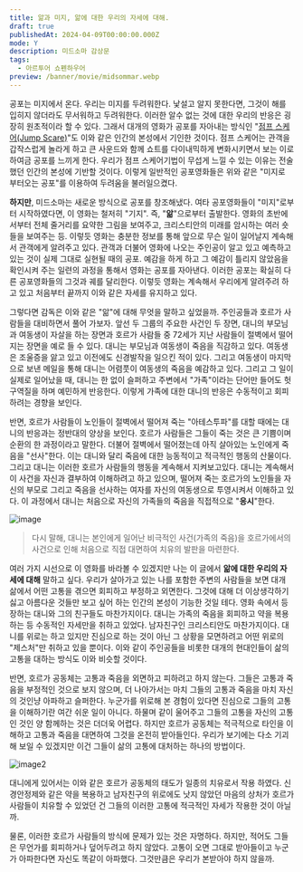```yaml
---
title: 앎과 미지, 앎에 대한 우리의 자세에 대해.
draft: true
publishedAt: 2024-04-09T00:00:00.000Z
mode: Y
description: 미드소마 감상문
tags:
  - 아르투어 쇼펜하우어
preview: /banner/movie/midsommar.webp
---
```


공포는 미지에서 온다. 우리는 미지를 두려워한다. 낯설고 알지 못한다면, 그것이 해를 입히지 않더라도 무서워하고 두려워한다. 이러한 알수 없는 것에 대한 우리의 반응은 굉장히 원초적이라 할 수 있다. 그래서 대개의 영화가 공포를 자아내는 방식인 "[점프 스케어(Jump Scare)](https://ko.wikipedia.org/wiki/%EC%A0%90%ED%94%84_%EC%8A%A4%EC%BC%80%EC%96%B4)"도 이와 같은 인간의 본성에서 기인한 것이다. 점프 스케어는 관객을 갑작스럽게 놀라게 하고 큰 사운드와 함께 쇼트를 다이내믹하게 변화시키면서 보는 이로 하여금 공포를 느끼게 한다. 우리가 점프 스케어기법이 무섭게 느낄 수 있는 이유는 전술했던 인간의 본성에 기반할 것이다. 이렇게 일반적인 공포영화들은 위와 같은 "미지로 부터오는 공포"를 이용하여 두려움을 불러일으켰다.

**하지만**, 미드소마는 새로운 방식으로 공포를 창조해냈다. 여타 공포영화들이 "미지"로부터 시작하였다면, 이 영화는 철저히 "기지". 즉, "**앎**"으로부터 출발한다. 영화의 초반에서부터 전체 줄거리를 요약한 그림을 보여주고, 크리스티안의 미래를 암시하는 여러 숏들을 보여주는 등. 이렇듯 영화는 충분한 정보를 통해 앞으로 무슨 일이 일어날지 계속해서 관객에게 알려주고 있다. 관객과 더불어 영화에 나오는 주인공이 알고 있고 예측하고 있는 것이 실제 그대로 실현될 때의 공포. 예감을 하게 하고 그 예감이 틀리지 않았음을 확인시켜 주는 일련의 과정을 통해서 영화는 공포를 자아낸다. 이러한 공포는 확실히 다른 공포영화들의 그것과 궤를 달리한다. 이렇듯 영화는 계속해서 우리에게 알려주려 하고 있고 처음부터 끝까지 이와 같은 자세를 유지하고 있다.

그렇다면 감독은 이와 같은 "앎"에 대해 무엇을 말하고 싶었을까. 주인공들과 호르가 사람들을 대비하면서 풀어 가보자. 앞선 두 그룹의 주요한 사건인 두 장면, 대니의 부모님과 여동생이 자살을 하는 장면과 호르가 사람들 중 72세가 지난 사람들이 절벽에서 떨어지는 장면을 예로 들 수 있다. 대니는 부모님과 여동생이 죽음을 직감하고 있다. 여동생은 조울증을 앓고 있고 이전에도 신경발작을 일으킨 적이 있다. 그리고 여동생이 마지막으로 보낸 메일을 통해 대니는 어렴풋이 여동생의 죽음을 예감하고 있다. 그리고 그 일이 실제로 일어났을 때, 대니는 한 없이 슬퍼하고 주변에서 "가족"이라는 단어만 들어도 헛구역질을 하며 예민하게 반응한다. 이렇게 가족에 대한 대니의 반응은 수동적이고 회피하려는 경향을 보인다.

반면, 호르가 사람들이 노인들이 절벽에서 떨어져 죽는 "아테스투파"를 대할 때에는 대니의 반응과는 정반대의 양상을 보인다. 호르가 사람들은 그들이 죽는 것은 큰 기쁨이며 순환의 한 과정이라고 말한다. 더불어 절벽에서 떨어졌는데 아직 살아있는 노인에게 죽음을 "선사"한다. 이는 대니와 달리 죽음에 대한 능동적이고 적극적인 행동의 산물이다. 그리고 대니는 이러한 호르가 사람들의 행동을 계속해서 지켜보고있다. 대니는 계속해서 이 사건을 자신과 결부하여 이해하려고 하고 있으며, 떨어져 죽는 호르가의 노인들을 자신의 부모로 그리고 죽음을 선사하는 여자를 자신의 여동생으로 투영시켜서 이해하고 있다. 이 과정에서 대니는 처음으로 자신의 가족들의 죽음을 직접적으로 "**응시**"한다.

![image](./image.webp)

> 다시 말해, 대니는 본인에게 일어난 비극적인 사건(가족의 죽음)을 호르가에서의 사건으로 인해 처음으로 직접 대면하여 치유의 발판을 마련한다.

여러 가지 시선으로 이 영화를 바라볼 수 있겠지만 나는 이 글에서 **앎에 대한 우리의 자세에 대해** 말하고 싶다. 우리가 살아가고 있는 나를 포함한 주변의 사람들을 보면 대개 삶에서 어떤 고통을 겪으면 회피하고 부정하고 외면한다. 그것에 대해 더 이상생각하기 싫고 아름다운 것들만 보고 싶어 하는 인간의 본성이 기능한 것일 테다. 영화 속에서 등장하는 대니와 그의 친구들도 마찬가지이다. 대니는 가족의 죽음을 회피하고 약을 복용하는 등 수동적인 자세만을 취하고 있었다. 남자친구인 크리스티안도 마찬가지이다. 대니를 위로는 하고 있지만 진심으로 하는 것이 아닌 그 상황을 모면하려고 어떤 위로의 "제스처"만 취하고 있을 뿐이다. 이와 같이 주인공들을 비롯한 대개의 현대인들이 삶의 고통을 대하는 방식도 이와 비슷할 것이다.

반면, 호르가 공동체는 고통과 죽음을 외면하고 피하려고 하지 않는다. 그들은 고통과 죽음을 부정적인 것으로 보지 않으며, 더 나아가서는 마치 그들의 고통과 죽음을 마치 자신의 것인냥 아파하고 슬퍼한다. 누군가를 위로해 본 경험이 있다면 진심으로 그들의 고통을 이해하기란 여간 쉬운 일이 아니다. 하물며 같이 울어주고 그들의 고통을 자신의 고통인 것인 양 함께하는 것은 더더욱 어렵다. 하지만 호르가 공동체는 적극적으로 타인을 이해하고 고통과 죽음을 대면하여 그것을 온전히 받아들인다. 우리가 보기에는 다소 기괴해 보일 수 있겠지만 이건 그들이 삶의 고통에 대처하는 하나의 방법이다.

![image2](./image2.webp)

대니에게 있어서는 이와 같은 호르가 공동체의 태도가 일종의 치유로서 작용 하였다. 신경안정제와 같은 약을 복용하고 남자친구의 위로에도 낫지 않았던 마음의 상처가 호르가 사람들이 치유할 수 있었던 건 그들의 이러한 고통에 적극적인 자세가 작용한 것이 아닐까.

물론, 이러한 호르가 사람들의 방식에 문제가 있는 것은 자명하다. 하지만, 적어도 그들은 무언가를 회피하거나 덮어두려고 하지 않았다. 고통이 오면 그대로 받아들이고 누군가 아파한다면 자신도 똑같이 아파했다. 그것만큼은 우리가 본받아야 하지 않을까.
